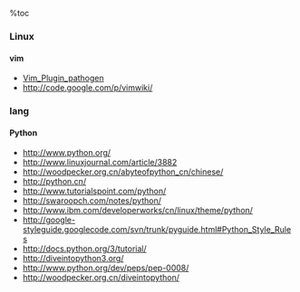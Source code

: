 %toc

=== Linux ===

==== vim ====

* [[https://github.com/tpope/vim-pathogen| Vim_Plugin_pathogen]]
* http://code.google.com/p/vimwiki/
=== lang ===

==== Python ====

* http://www.python.org/
* http://www.linuxjournal.com/article/3882
* http://woodpecker.org.cn/abyteofpython_cn/chinese/
* http://python.cn/
* http://www.tutorialspoint.com/python/
* http://swaroopch.com/notes/python/
* http://www.ibm.com/developerworks/cn/linux/theme/python/
* http://google-styleguide.googlecode.com/svn/trunk/pyguide.html#Python_Style_Rules
* http://docs.python.org/3/tutorial/
* http://diveintopython3.org/
* http://www.python.org/dev/peps/pep-0008/
* http://woodpecker.org.cn/diveintopython/
